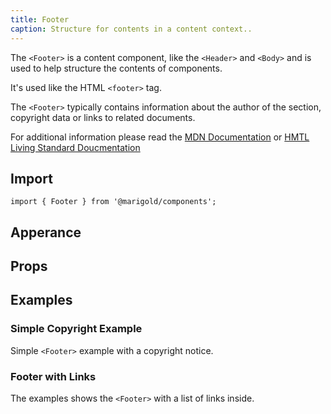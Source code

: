 ```yaml
---
title: Footer
caption: Structure for contents in a content context..
---
```


The `<Footer>` is a content component, like the `<Header>` and `<Body>` and is used to help structure the contents of components.

It's used like the HTML `<footer>` tag.

The `<Footer>` typically contains information about the author of the section, copyright data or links to related documents.

For additional information please read the [MDN Documentation](https://developer.mozilla.org/en-US/docs/Web/HTML/Element/footer) or [HMTL Living Standard Doucmentation](https://html.spec.whatwg.org/multipage/sections.html#the-footer-element)

## Import

```tsx
import { Footer } from '@marigold/components';
```

## Apperance

<AppearanceTable component={title} />

## Props

<PropsTable component={title} />

## Examples

### Simple Copyright Example

Simple `<Footer>` example with a copyright notice.

<ComponentDemo file="./copyright-footer.demo.tsx" />

### Footer with Links

The examples shows the `<Footer>` with a list of links inside.

<ComponentDemo file="./list-footer.demo.tsx" />
